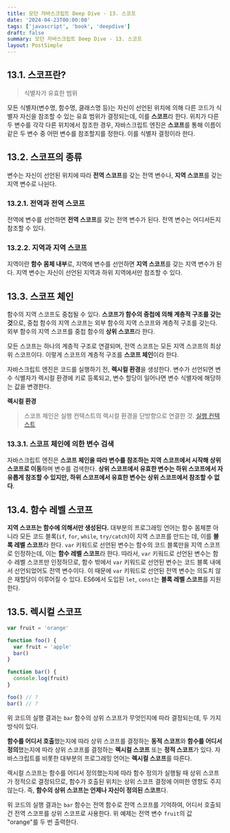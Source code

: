 ```yaml
---
title: 모던 자바스크립트 Deep Dive - 13. 스코프
date: '2024-04-23T00:00:00'
tags: ['javascript', 'book', 'deepdive']
draft: false
summary: 모던 자바스크립트 Deep Dive - 13. 스코프
layout: PostSimple
---
```


## 13.1. 스코프란?

> 식별자가 유효한 범위

모든 식별자(변수명, 함수명, 클래스명 등)는 자신이 선언된 위치에 의해 다른 코드가 식별자 자신을 참조할 수 있는 유효 범위가 결정되는데, 이를 **스코프**라 한다. 위치가 다른 두 변수를 각각 다른 위치에서 참조한 경우, 자바스크립트 엔진은 **스코프**를 통해 이름이 같은 두 변수 중 어떤 변수를 참조할지를 정한다. 이를 식별자 결정이라 한다.

## 13.2. 스코프의 종류

변수는 자신이 선언된 위치에 따라 **전역 스코프**를 갖는 전역 변수나, **지역 스코프**를 갖는 지역 변수로 나뉜다.

### 13.2.1. 전역과 전역 스코프

전역에 변수를 선언하면 **전역 스코프**를 갖는 전역 변수가 된다. 전역 변수는 어디서든지 참조할 수 있다.

### 13.2.2. 지역과 지역 스코프

지역이란 **함수 몸체 내부**로, 지역에 변수를 선언하면 **지역 스코프**를 갖는 지역 변수가 된다. 지역 변수는 자신이 선언된 지역과 하위 지역에서만 참조할 수 있다.

## 13.3. 스코프 체인

함수의 지역 스코프도 중첩될 수 있다. **스코프가 함수의 중첩에 의해 계층적 구조를 갖는 것**으로, 중첩 함수의 지역 스코프는 외부 함수의 지역 스코프와 계층적 구조를 갖는다. 외부 함수의 지역 스코프를 중첩 함수의 **상위 스코프**라 한다.

모든 스코프는 하나의 계층적 구조로 연결되며, 전역 스코프는 모든 지역 스코프의 최상위 스코프이다. 이렇게 스코프의 계층적 구조를 **스코프 체인**이라 한다.

자바스크립트 엔진은 코드를 실행하기 전, **렉시컬 환경**을 생성한다. 변수가 선언되면 변수 식별자가 렉시컬 환경에 키로 등록되고, 변수 할당이 일어나면 변수 식별자에 해당하는 값을 변경한다.

**렉시컬 환경**

> 스코프 체인은 실행 컨텍스트의 렉시컬 환경을 단방향으로 연결한 것. [실행 컨텍스트]()

### 13.3.1. 스코프 체인에 의한 변수 검색

자바스크립트 엔진은 **스코프 체인을 따라 변수를 참조하는 지역 스코프에서 시작해 상위 스코프로 이동**하며 변수를 검색한다. **상위 스코프에서 유효한 변수는 하위 스코프에서 자유롭게 참조할 수 있지만, 하위 스코프에서 유효한 변수는 상위 스코프에서 참조할 수 없다**.

## 13.4. 함수 레벨 스코프

**지역 스코프는 함수에 의해서만 생성된다.** 대부분의 프로그래밍 언어는 함수 몸체뿐 아니라 모든 코드 블록(`if`, `for`, `while`, `try/catch`)이 지역 스코프를 만드는 데, 이를 **블록 레벨 스코프**라 한다. `var` 키워드로 선언된 변수는 함수의 코드 블록만을 지역 스코프로 인정하는데, 이는 **함수 레벨 스코프**라 한다. 따라서, `var` 키워드로 선언된 변수는 함수 레벨 스코프만 인정하므로, 함수 밖에서 `var` 키워드로 선언된 변수는 코드 블록 내에서 선언되었어도 전역 변수이다. 이 때문에 `var` 키워드로 선언된 전역 변수는 의도치 않은 재할당이 이루어질 수 있다. ES6에서 도입된 `let`, `const`는 **블록 레벨 스코프**를 지원한다.

## 13.5. 렉시컬 스코프

```js
var fruit = 'orange'

function foo() {
  var fruit = 'apple'
  bar()
}

function bar() {
  console.log(fruit)
}

foo() // ?
bar() // ?
```

위 코드의 실행 결과는 `bar` 함수의 상위 스코프가 무엇인지에 따라 결정되는데, 두 가지 방식이 있다.

**함수를 어디서 호출**했는지에 따라 상위 스코프를 결정하는 **동적 스코프**와 **함수를 어디서 정의**했는지에 따라 상위 스코프를 결정하는 **렉시컬 스코프** 또는 **정적 스코프**가 있다. 자바스크립트를 비롯한 대부분의 프로그래밍 언어는 **렉시컬 스코프**를 따른다.

렉시컬 스코프는 함수를 어디서 정의했는지에 따라 함수 정의가 실행될 때 상위 스코프가 정적으로 결정되므로, 함수가 호출된 위치는 상위 스코프 결정에 어떠한 영향도 주지 않는다. 즉, **함수의 상위 스코프는 언제나 자신이 정의된 스코프**다.

위 코드의 실행 결과는 `bar` 함수는 전역 함수로 전역 스코프를 기억하여, 어디서 호출되건 전역 스코프를 상위 스코프로 사용한다. 위 예제는 전역 변수 `fruit`의 값 "orange"를 두 번 출력한다.
